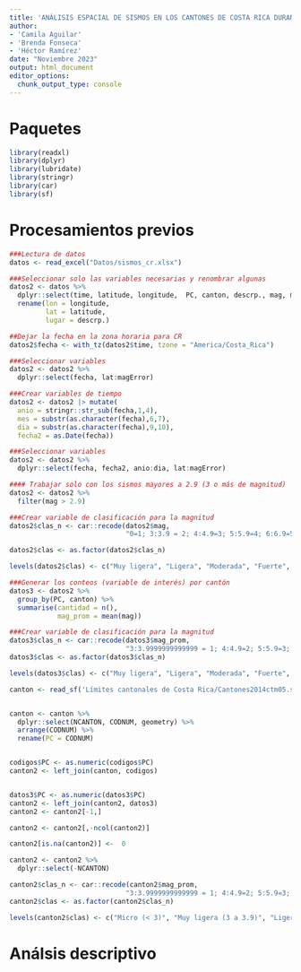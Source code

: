 ```yaml
---
title: 'ANÁLISIS ESPACIAL DE SISMOS EN LOS CANTONES DE COSTA RICA DURANTE EL PERIODO 2010-2022'
author:
- 'Camila Aguilar'
- 'Brenda Fonseca'
- 'Héctor Ramírez'
date: "Noviembre 2023"
output: html_document
editor_options: 
  chunk_output_type: console
---
```


# Paquetes

```r
library(readxl)
library(dplyr)
library(lubridate)
library(stringr)
library(car)
library(sf)
```


# Procesamientos previos

```r
###Lectura de datos
datos <- read_excel("Datos/sismos_cr.xlsx")
```


```r
###Seleccionar solo las variables necesarias y renombrar algunas
datos2 <- datos %>% 
  dplyr::select(time, latitude, longitude,  PC, canton, descrp., mag, magError) %>% 
  rename(lon = longitude,
         lat = latitude,
         lugar = descrp.)
```


```r
##Dejar la fecha en la zona horaria para CR
datos2$fecha <- with_tz(datos2$time, tzone = "America/Costa_Rica")
```

```r
###Seleccionar variables
datos2 <- datos2 %>% 
  dplyr::select(fecha, lat:magError)
```



```r
###Crear variables de tiempo
datos2 <- datos2 |> mutate(
  anio = stringr::str_sub(fecha,1,4),
  mes = substr(as.character(fecha),6,7),
  dia = substr(as.character(fecha),9,10),
  fecha2 = as.Date(fecha))
```


```r
###Seleccionar variables
datos2 <- datos2 %>% 
  dplyr::select(fecha, fecha2, anio:dia, lat:magError)
```

```r
#### Trabajar solo con los sismos mayores a 2.9 (3 o más de magnitud)
datos2 <- datos2 %>% 
  filter(mag > 2.9)
```



```r
###Crear variable de clasificación para la magnitud
datos2$clas_n <- car::recode(datos2$mag,
                             "0=1; 3:3.9 = 2; 4:4.9=3; 5:5.9=4; 6:6.9=5; 7:7.9=6")

datos2$clas <- as.factor(datos2$clas_n)

levels(datos2$clas) <- c("Muy ligera", "Ligera", "Moderada", "Fuerte", "Muy fuerte")
```



```r
###Generar los conteos (variable de interés) por cantón
datos3 <- datos2 %>% 
  group_by(PC, canton) %>% 
  summarise(cantidad = n(),
            mag_prom = mean(mag))

###Crear variable de clasificación para la magnitud
datos3$clas_n <- car::recode(datos3$mag_prom,
                             "3:3.9999999999999 = 1; 4:4.9=2; 5:5.9=3; 6:6.9=4; 7:7.9=5")
datos3$clas <- as.factor(datos3$clas_n)

levels(datos3$clas) <- c("Muy ligera", "Ligera", "Moderada", "Fuerte", "Muy fuerte")
```




```r
canton <- read_sf('Límites cantonales de Costa Rica/Cantones2014ctm05.shp')


canton <- canton %>% 
  dplyr::select(NCANTON, CODNUM, geometry) %>% 
  arrange(CODNUM) %>% 
  rename(PC = CODNUM)


codigos$PC <- as.numeric(codigos$PC)
canton2 <- left_join(canton, codigos)


datos3$PC <- as.numeric(datos3$PC)
canton2 <- left_join(canton2, datos3)
canton2 <- canton2[-1,]

canton2 <- canton2[,-ncol(canton2)]

canton2[is.na(canton2)] <-  0

canton2 <- canton2 %>% 
  dplyr::select(-NCANTON)

canton2$clas_n <- car::recode(canton2$mag_prom,
                             "3:3.9999999999999 = 1; 4:4.9=2; 5:5.9=3; 6:6.9=4; 7:7.9=5")
canton2$clas <- as.factor(canton2$clas_n)

levels(canton2$clas) <- c("Micro (< 3)", "Muy ligera (3 a 3.9)", "Ligera (4 a 4.9)", "Moderada (5 a 5.9)")
```


# Análsis descriptivo

